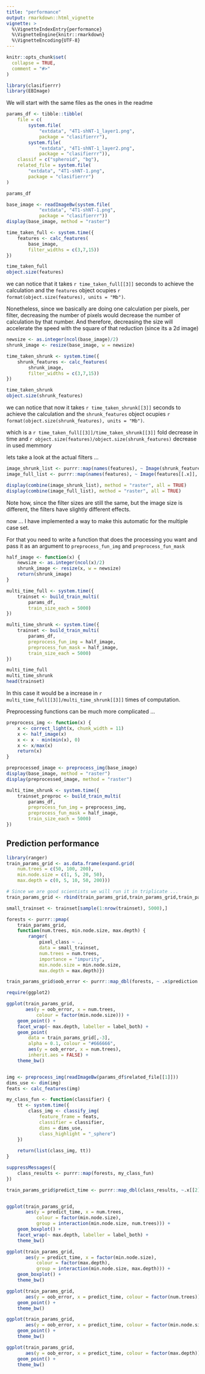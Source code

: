 ```yaml
---
title: "performance"
output: rmarkdown::html_vignette
vignette: >
  %\VignetteIndexEntry{performance}
  %\VignetteEngine{knitr::rmarkdown}
  %\VignetteEncoding{UTF-8}
---
```


```r
knitr::opts_chunk$set(
  collapse = TRUE,
  comment = "#>"
)
```

```r
library(clasifierrr)
library(EBImage)
```

We will start with the same files as the ones in the readme

```r
params_df <- tibble::tibble(
    file = c(
        system.file(
            "extdata", "4T1-shNT-1_layer1.png",
            package = "clasifierrr"),
        system.file(
            "extdata", "4T1-shNT-1_layer2.png",
            package = "clasifierrr")),
    classif = c("spheroid", "bg"),
    related_file = system.file(
        "extdata", "4T1-shNT-1.png",
        package = "clasifierrr")
)

params_df
```

```r
base_image <- readImageBw(system.file(
            "extdata", "4T1-shNT-1.png",
            package = "clasifierrr"))
display(base_image, method = "raster")
```


```r
time_taken_full <- system.time({
    features <- calc_features(
        base_image, 
        filter_widths = c(3,7,15))
})

time_taken_full
object.size(features)
```

we can notice that it takes `r time_taken_full[[3]]` 
seconds to achieve the calculation and the `features`
object ocupies 
`r format(object.size(features), units = "Mb")`.

Nonetheless, since we basically are doing one calculation
per pixels, per filter, decreasing the number of pixels would
decrease the number of calculation by that number. 
And therefore, decreasing the size will accelerate the speed
with the square of that reduction (since its a 2d image)

```r
newsize <- as.integer(ncol(base_image)/2)
shrunk_image <- resize(base_image, w = newsize)

time_taken_shrunk <- system.time({
    shrunk_features <- calc_features(
        shrunk_image, 
        filter_widths = c(3,7,15))
})

time_taken_shrunk
object.size(shrunk_features)
```


we can notice that now it takes `r time_taken_shrunk[[3]]` 
seconds to achieve the calculation and the `shrunk_features`
object ocupies 
`r format(object.size(shrunk_features), units = "Mb")`.

which is a `r time_taken_full[[3]]/time_taken_shrunk[[3]]`
fold decrease in time and 
`r object.size(features)/object.size(shrunk_features)`
decrease in used memmory

lets take a look at the actual filters ...


```r

image_shrunk_list <- purrr::map(names(features), ~ Image(shrunk_features[[.x]], dim(shrunk_image)))
image_full_list <- purrr::map(names(features), ~ Image(features[[.x]], dim(base_image)))

display(combine(image_shrunk_list), method = "raster", all = TRUE)
display(combine(image_full_list), method = "raster", all = TRUE)
```

Note how, since the filter sizes are still the same,
but the image size is different, the filters have slightly
different effects.

now ... I have implemented a way to make this automatic
for the multiple case set.

For that you need to write a function that does the 
processing you want and pass it as an argument to 
`preprocess_fun_img` and `preprocess_fun_mask`

```r
half_image <- function(x) {
    newsize <- as.integer(ncol(x)/2)
    shrunk_image <- resize(x, w = newsize)
    return(shrunk_image)
}
```


```r
multi_time_full <- system.time({
    trainset <- build_train_multi(
        params_df, 
        train_size_each = 5000)
})

multi_time_shrunk <- system.time({
    trainset <- build_train_multi(
        params_df, 
        preprocess_fun_img = half_image,
        preprocess_fun_mask = half_image, 
        train_size_each = 5000)
})

multi_time_full
multi_time_shrunk
head(trainset)
```

In this case it would be a increase in `r multi_time_full[[3]]/multi_time_shrunk[[3]]` 
times of computation.


Preprocessing functions can be much more complicated ...


```r
preprocess_img <- function(x) {
    x <- correct_light(x, chunk_width = 11)
    x <- half_image(x)
    x <- x - min(min(x), 0)
    x <- x/max(x)
    return(x)
}

preprocessed_image <- preprocess_img(base_image)
display(base_image, method = "raster")
display(preprocessed_image, method = "raster")
```


```r
multi_time_shrunk <- system.time({
    trainset_preproc <- build_train_multi(
        params_df, 
        preprocess_fun_img = preprocess_img,
        preprocess_fun_mask = half_image, 
        train_size_each = 5000)
})
```


## Prediction performance

```r
library(ranger)
train_params_grid <- as.data.frame(expand.grid(
    num.trees = c(50, 100, 200), 
    min.node.size = c(1, 5, 20, 50),
    max.depth = c(0, 5, 10, 50, 200)))

# Since we are good scientists we will run it in triplicate ...
train_params_grid <- rbind(train_params_grid,train_params_grid,train_params_grid)

small_trainset <- trainset[sample(1:nrow(trainset), 5000),]

forests <- purrr::pmap(
    train_params_grid, 
    function(num.trees, min.node.size, max.depth) {
        ranger(
            pixel_class ~ .,
            data = small_trainset, 
            num.trees = num.trees, 
            importance = "impurity",
            min.node.size = min.node.size,
            max.depth = max.depth)})

train_params_grid$oob_error <- purrr::map_dbl(forests, ~ .x$prediction.error) 

```

```r
require(ggplot2)

ggplot(train_params_grid,
       aes(y = oob_error, x = num.trees, 
           colour = factor(min.node.size))) +
    geom_point() + 
    facet_wrap(~ max.depth, labeller = label_both) + 
    geom_point(
        data = train_params_grid[,-3],
        alpha = 0.1, colour = "#666666",
        aes(y = oob_error, x = num.trees),
        inherit.aes = FALSE) +
    theme_bw()
```

```r

```


```r
img <- preprocess_img(readImageBw(params_df$related_file[[1]]))
dims_use <- dim(img)
feats <- calc_features(img)

my_class_fun <- function(classifier) {
    tt <- system.time({
        class_img <- classify_img(
            feature_frame = feats,
            classifier = classifier, 
            dims = dims_use,
            class_highlight = "_sphere") 
    })
    
    return(list(class_img, tt))
}

suppressMessages({
    class_results <- purrr::map(forests, my_class_fun)
})

```

```r
train_params_grid$predict_time <- purrr::map_dbl(class_results, ~.x[[2]][[3]])


ggplot(train_params_grid,
       aes(y = predict_time, x = num.trees, 
           colour = factor(min.node.size),
           group = interaction(min.node.size, num.trees))) +
    geom_boxplot() + 
    facet_wrap(~ max.depth, labeller = label_both) +
    theme_bw()

ggplot(train_params_grid,
       aes(y = predict_time, x = factor(min.node.size), 
           colour = factor(max.depth),
           group = interaction(min.node.size, max.depth))) +
    geom_boxplot() + 
    theme_bw()

```


```r

ggplot(train_params_grid,
       aes(y = oob_error, x = predict_time, colour = factor(num.trees))) +
    geom_point() + 
    theme_bw()

ggplot(train_params_grid,
       aes(y = oob_error, x = predict_time, colour = factor(min.node.size))) +
    geom_point() + 
    theme_bw()

ggplot(train_params_grid,
       aes(y = oob_error, x = predict_time, colour = factor(max.depth))) +
    geom_point() + 
    theme_bw()
```

